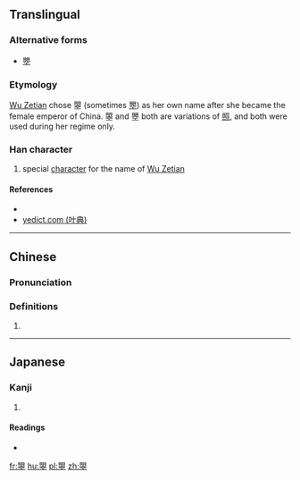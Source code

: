 ==Translingual==

===Alternative forms===
* [[瞾]]

===Etymology===
[[w:Wu Zetian|Wu Zetian]] chose 曌 (sometimes [[瞾]]) as her own name after she became the female emperor of China.  曌 and 瞾 both are variations of [[照]], and both were used during her regime only.

===Han character===
{{Han char|rn=72|rad=日|as=12|sn=16|four=6710<sub>1</sub>|canj=日月十金一 (ABJCM)|ids=⿱[[明]][[空]]}}

# special [[character]] for the name of [[w:Wu Zetian|Wu Zetian]]

====References====
* {{Han ref|kx=0500.251|dkj=14186|hdz=21537.010|uh=66CC|ud=26316|bh=E9BC|bd=59836}}
*[http://yedict.com/htm/66/66CC.htm yedict.com (叶典)]

----

==Chinese==
{{zh-forms}}

===Pronunciation===
{{zh-pron
|m=zhào
|c=ziu3
|mc=
|oc=
|ma=
|cat=pn
}}

===Definitions===
# {{rfdef|lang=zh}}

----

==Japanese==

===Kanji===
{{ja-kanji|grade=|rs=日12}}

# {{defn|lang=ja|sort=日12}}

====Readings====
* {{ja-readings|on=[[しょう]] (shō)|kun=[[てえる]] (teeru), [[てえらす]] (teerasu), [[てえれる]] (teereru)}}

[[fr:曌]]
[[hu:曌]]
[[pl:曌]]
[[zh:曌]]